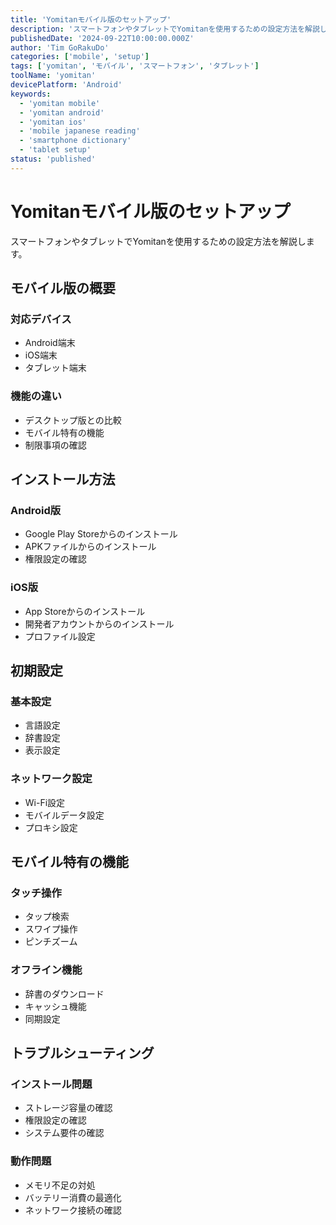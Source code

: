 ```yaml
---
title: 'Yomitanモバイル版のセットアップ'
description: 'スマートフォンやタブレットでYomitanを使用するための設定方法を解説します。'
publishedDate: '2024-09-22T10:00:00.000Z'
author: 'Tim GoRakuDo'
categories: ['mobile', 'setup']
tags: ['yomitan', 'モバイル', 'スマートフォン', 'タブレット']
toolName: 'yomitan'
devicePlatform: 'Android'
keywords:
  - 'yomitan mobile'
  - 'yomitan android'
  - 'yomitan ios'
  - 'mobile japanese reading'
  - 'smartphone dictionary'
  - 'tablet setup'
status: 'published'
---
```


# Yomitanモバイル版のセットアップ

スマートフォンやタブレットでYomitanを使用するための設定方法を解説します。

## モバイル版の概要

### 対応デバイス

- Android端末
- iOS端末
- タブレット端末

### 機能の違い

- デスクトップ版との比較
- モバイル特有の機能
- 制限事項の確認

## インストール方法

### Android版

- Google Play Storeからのインストール
- APKファイルからのインストール
- 権限設定の確認

### iOS版

- App Storeからのインストール
- 開発者アカウントからのインストール
- プロファイル設定

## 初期設定

### 基本設定

- 言語設定
- 辞書設定
- 表示設定

### ネットワーク設定

- Wi-Fi設定
- モバイルデータ設定
- プロキシ設定

## モバイル特有の機能

### タッチ操作

- タップ検索
- スワイプ操作
- ピンチズーム

### オフライン機能

- 辞書のダウンロード
- キャッシュ機能
- 同期設定

## トラブルシューティング

### インストール問題

- ストレージ容量の確認
- 権限設定の確認
- システム要件の確認

### 動作問題

- メモリ不足の対処
- バッテリー消費の最適化
- ネットワーク接続の確認
